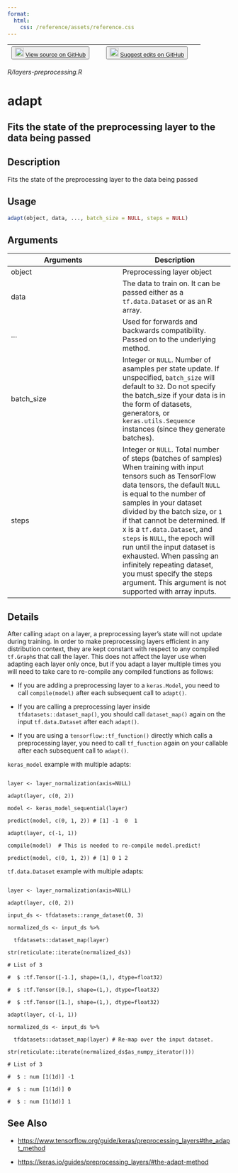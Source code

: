 ```yaml
---
format:
  html:
    css: /reference/assets/reference.css
---
```


| <button class="button"> ![](/reference/assets/GitHub-Mark-32px.png){width="20"} [View source on GitHub](https://github.com/rstudio/keras//blob/main/R/layers-preprocessing.R) </button> | <button class="button"> ![](/reference/assets/GitHub-Mark-32px.png){width="20"} [Suggest edits on GitHub](https://github.com/rstudio/keras//edit/main/R/layers-preprocessing.R) </button> |
|:------------------------------:|:--------------------------------------:|

*R/layers-preprocessing.R*

# adapt

## Fits the state of the preprocessing layer to the data being passed

## Description
Fits the state of the preprocessing layer to the data being passed 


## Usage
```r
adapt(object, data, ..., batch_size = NULL, steps = NULL) 
```

## Arguments
|Arguments|Description|
|---|---|
| object | Preprocessing layer object |
| data | The data to train on. It can be passed either as a `tf.data.Dataset` or as an R array. |
| ... | Used for forwards and backwards compatibility. Passed on to the underlying method. |
| batch_size | Integer or `NULL`. Number of asamples per state update. If unspecified, `batch_size` will default to `32`. Do not specify the batch_size if your data is in the form of datasets, generators, or `keras.utils.Sequence` instances (since they generate batches). |
| steps | Integer or `NULL`. Total number of steps (batches of samples) When training with input tensors such as TensorFlow data tensors, the default `NULL` is equal to the number of samples in your dataset divided by the batch size, or `1` if that cannot be determined. If x is a `tf.data.Dataset`, and `steps` is `NULL`, the epoch will run until the input dataset is exhausted. When passing an infinitely repeating dataset, you must specify the steps argument. This argument is not supported with array inputs. |

## Details

After calling `adapt` on a layer, a preprocessing layer's state will not update during training. In order to make preprocessing layers efficient in any distribution context, they are kept constant with respect to any compiled `tf.Graph`s that call the layer. This does not affect the layer use when adapting each layer only once, but if you adapt a layer multiple times you will need to take care to re-compile any compiled functions as follows: 

- If you are adding a preprocessing layer to a `keras.Model`, you need to call `compile(model)` after each subsequent call to `adapt()`. 

- If you are calling a preprocessing layer inside `tfdatasets::dataset_map()`, you should call `dataset_map()` again on the input `tf.data.Dataset` after each `adapt()`. 

- If you are using a `tensorflow::tf_function()` directly which calls a preprocessing layer, you need to call `tf_function` again on your callable after each subsequent call to `adapt()`. 

`keras_model` example with multiple adapts: 

```

layer <- layer_normalization(axis=NULL) 

adapt(layer, c(0, 2)) 

model <- keras_model_sequential(layer) 

predict(model, c(0, 1, 2)) # [1] -1  0  1 

adapt(layer, c(-1, 1)) 

compile(model)  # This is needed to re-compile model.predict! 

predict(model, c(0, 1, 2)) # [1] 0 1 2 

```

`tf.data.Dataset` example with multiple adapts: 

```

layer <- layer_normalization(axis=NULL) 

adapt(layer, c(0, 2)) 

input_ds <- tfdatasets::range_dataset(0, 3) 

normalized_ds <- input_ds %>% 

  tfdatasets::dataset_map(layer) 

str(reticulate::iterate(normalized_ds)) 

# List of 3 

#  $ :tf.Tensor([-1.], shape=(1,), dtype=float32) 

#  $ :tf.Tensor([0.], shape=(1,), dtype=float32) 

#  $ :tf.Tensor([1.], shape=(1,), dtype=float32) 

adapt(layer, c(-1, 1)) 

normalized_ds <- input_ds %>% 

  tfdatasets::dataset_map(layer) # Re-map over the input dataset. 

str(reticulate::iterate(normalized_ds$as_numpy_iterator())) 

# List of 3 

#  $ : num [1(1d)] -1 

#  $ : num [1(1d)] 0 

#  $ : num [1(1d)] 1 

```





## See Also

- [https://www.tensorflow.org/guide/keras/preprocessing_layers#the_adapt_method](https://www.tensorflow.org/guide/keras/preprocessing_layers#the_adapt_method)

- [https://keras.io/guides/preprocessing_layers/#the-adapt-method](https://keras.io/guides/preprocessing_layers/#the-adapt-method)

